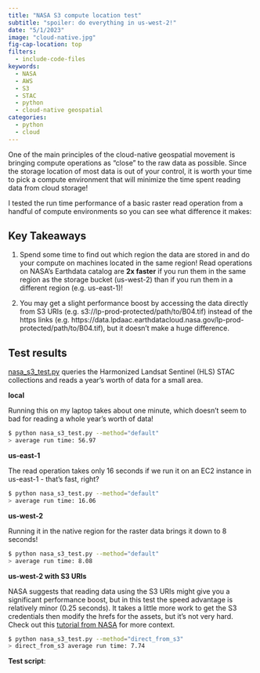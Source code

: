 ```yaml
---
title: "NASA S3 compute location test"
subtitle: "spoiler: do everything in us-west-2!"
date: "5/1/2023"
image: "cloud-native.jpg"
fig-cap-location: top
filters:
  - include-code-files
keywords: 
  - NASA
  - AWS
  - S3
  - STAC
  - python
  - cloud-native geospatial
categories:
  - python
  - cloud
---
```


One of the main principles of the cloud-native geospatial movement is bringing
compute operations as "close" to the raw data as possible.
Since the storage location of most data is out of your control, it is worth your
time to pick a compute environment that will minimize the time spent reading
data from cloud storage!

I tested the run time performance of a basic raster read operation from a
handful of compute environments so you can see what difference it makes:

## Key Takeaways

1. Spend some time to find out which region the data are stored in and do your 
compute on machines located in the same region!
Read operations on NASA's Earthdata catalog are **2x faster** if you run them in 
the same region as the storage bucket (us-west-2) than if you run them in a
different region (e.g. us-east-1)!

2. You may get a slight performance boost by accessing the data directly from
S3 URIs (e.g. s3://lp-prod-protected/path/to/B04.tif) instead of the https links
(e.g. https://data.lpdaac.earthdatacloud.nasa.gov/lp-prod-protected/path/to/B04.tif), but it doesn't make a huge difference.


## Test results
[nasa_s3_test.py](./nasa_s3_test.py) queries the Harmonized Landsat Sentinel
(HLS) STAC collections and reads a year's worth of data for a small area.

**local**

Running this on my laptop takes about one minute, which doesn't seem to bad for
reading a whole year's worth of data!
```sh
$ python nasa_s3_test.py --method="default"
> average run time: 56.97
```

**us-east-1**

The read operation takes only 16 seconds if we run it on an EC2 instance in
us-east-1 - that's fast, right?

```sh
$ python nasa_s3_test.py --method="default"
> average run time: 16.06
```

**us-west-2**

Running it in the native region for the raster data brings it down to 8 seconds!
```sh
$ python nasa_s3_test.py --method="default"
> average run time: 8.08
```

**us-west-2 with S3 URIs**

NASA suggests that reading data using the S3 URIs might give you a significant 
performance boost, but in this test the speed advantage is relatively minor
(0.25 seconds).
It takes a little more work to get the S3 credentials then modify the hrefs for
the assets, but it's not very hard. Check out this
[tutorial from NASA](https://nasa-openscapes.github.io/2021-Cloud-Hackathon/tutorials/05_Data_Access_Direct_S3.html)
for more context.

```sh
$ python nasa_s3_test.py --method="direct_from_s3"
> direct_from_s3 average run time: 7.74
```

**Test script**:

```.python
```

